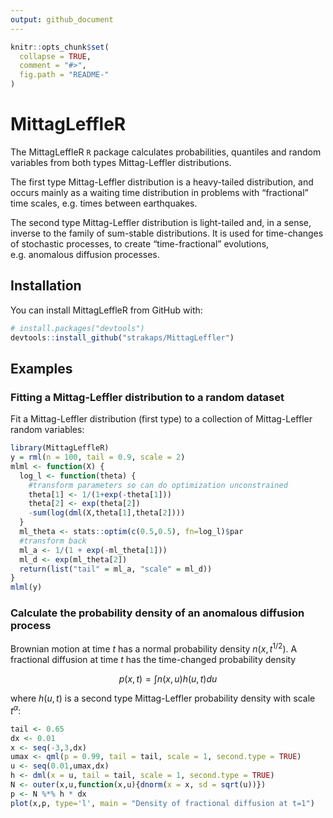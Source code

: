 ```yaml
---
output: github_document
---
```


<!-- README.md is generated from README.Rmd. Please edit that file -->

```r
knitr::opts_chunk$set(
  collapse = TRUE,
  comment = "#>",
  fig.path = "README-"
)
```

# MittagLeffleR

The MittagLeffleR `R` package calculates probabilities, quantiles and
random variables from both types Mittag-Leffler distributions. 

The first type Mittag-Leffler distribution is a heavy-tailed distribution, 
and occurs mainly as a waiting time distribution in problems with
"fractional" time scales, e.g. times between earthquakes.

The second type Mittag-Leffler distribution is light-tailed and, 
in a sense, inverse to the family of sum-stable distributions. 
It is used for time-changes of stochastic processes, to create 
"time-fractional" evolutions, e.g. anomalous diffusion processes.


## Installation

You can install MittagLeffleR from GitHub with:

```r
# install.packages("devtools")
devtools::install_github("strakaps/MittagLeffler")
```

## Examples

### Fitting a Mittag-Leffler distribution to a random dataset

Fit a Mittag-Leffler distribution (first type) to a collection of
Mittag-Leffler random variables:

```r
library(MittagLeffleR)
y = rml(n = 100, tail = 0.9, scale = 2)
mlml <- function(X) {
  log_l <- function(theta) {
    #transform parameters so can do optimization unconstrained
    theta[1] <- 1/(1+exp(-theta[1]))
    theta[2] <- exp(theta[2])
    -sum(log(dml(X,theta[1],theta[2])))
  }
  ml_theta <- stats::optim(c(0.5,0.5), fn=log_l)$par
  #transform back
  ml_a <- 1/(1 + exp(-ml_theta[1]))
  ml_d <- exp(ml_theta[2])
  return(list("tail" = ml_a, "scale" = ml_d))
}
mlml(y)
```


### Calculate the probability density of an anomalous diffusion process

Brownian motion at time $t$ has a normal probability density $n(x,t^{1/2})$.
A fractional diffusion at time $t$ has the time-changed probability density 

$$p(x,t) = \int n(x,u)h(u,t)du$$

where $h(u,t)$ is a second type Mittag-Leffler probability density with 
scale $t^\alpha$:

```r
tail <- 0.65
dx <- 0.01
x <- seq(-3,3,dx)
umax <- qml(p = 0.99, tail = tail, scale = 1, second.type = TRUE)
u <- seq(0.01,umax,dx)
h <- dml(x = u, tail = tail, scale = 1, second.type = TRUE)
N <- outer(x,u,function(x,u){dnorm(x = x, sd = sqrt(u))})
p <- N %*% h * dx
plot(x,p, type='l', main = "Density of fractional diffusion at t=1")
```

